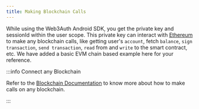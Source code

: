 ```yaml
---
title: Making Blockchain Calls
---
```


While using the Web3Auth Android SDK, you get the private key and sessionId within the user scope.
This private key can interact with [Ethereum](https://ethereum.org/) to make any blockchain calls,
like getting user's `account`, fetch `balance`, `sign transaction`, `send transaction`, `read` from
and `write` to the smart contract, etc. We have added a basic EVM chain based example here for your
reference.

:::info Connect any Blockchain

Refer to the [Blockchain Documentation](/connect-blockchain/) to know more about how to make calls
on any blockchain.

:::
